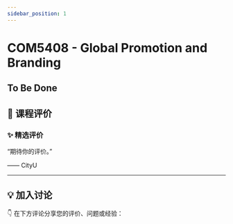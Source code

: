 ```yaml
---
sidebar_position: 1
---
```



# COM5408 - Global Promotion and Branding

## To Be Done

## **💬 课程评价**

### ✨ **精选评价**
<div className={commentStyles.commentBox}>
    <p className={commentStyles.commentText}>
        “期待你的评价。”
    </p>
    <p className={commentStyles.commentAuthor}>—— CityU</p>
</div>

---

## **💡 加入讨论**

👇 在下方评论分享您的评价、问题或经验：
<Utterances />

